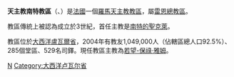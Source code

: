 {{Infobox Roman Catholic diocese
|Roman Catholic Diocese of = 天主教南特教區
|Latin name of diocese =Dioecesis Nannetensis
|image =Cathédrale Saint-Pierre de Nantes - façade.jpg
|caption = 聖伯多祿主教座堂
|location = [[法國|法國]]
|territory =大西洋盧瓦爾省
|population= 1,049,000
|rite = 拉丁禮
|patron = 
|province = 雷恩
|established = 3世紀
|cathedral = [[聖伯多祿主教座堂_(南特)|聖伯多祿主教座堂]]
|副主教座堂 =
|leadership = 總主教
|website =[http://catholique-nantes.cef.fr/ 官方網頁]
|教宗 = 
|metropolitan = 
|ordinary =若望-保祿·雅姆
|coadjutor bishop =
|emeritus = 
}}

'''天主教南特教區'''（{{lang-la|Dioecesis Nannetensis}}、{{lang-fr|Diocèse de Nantes}}）是[[法國|法國]]一個[[羅馬天主教|羅馬天主教]][[教區|教區]]，屬[[天主教雷恩總教區|雷恩總教區]]。

教區傳統上被認為成立於3世紀，首任主教是[[南特的聖克萊|南特的聖克萊]]。

教區位於[[大西洋盧瓦爾省|大西洋盧瓦爾省]]，2004年有教友1,049,000人（佔轄區總人口92.5%）、285個堂區、529名司鐸。現任教區主教為[[若望-保祿·雅姆|若望-保祿·雅姆]]。

{{法國天主教教區}}
{{Authority control}}
[[Category:法國天主教教區|N]]
[[Category:大西洋卢瓦尔省|Category:大西洋卢瓦尔省]]